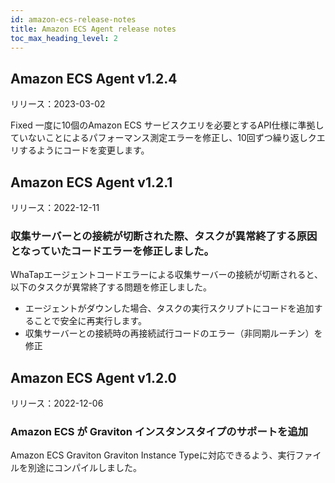 ```yaml
---
id: amazon-ecs-release-notes
title: Amazon ECS Agent release notes
toc_max_heading_level: 2
---
```



## Amazon ECS Agent v1.2.4

リリース：2023-03-02

<Status>Fixed</Status> 一度に10個のAmazon ECS サービスクエリを必要とするAPI仕様に準拠していないことによるパフォーマンス測定エラーを修正し、10回ずつ繰り返しクエリするようにコードを変更します。

## Amazon ECS Agent v1.2.1

リリース：2022-12-11

### 収集サーバーとの接続が切断された際、タスクが異常終了する原因となっていたコードエラーを修正しました。

WhaTapエージェントコードエラーによる収集サーバーの接続が切断されると、以下のタスクが異常終了する問題を修正しました。 

-   エージェントがダウンした場合、タスクの実行スクリプトにコードを追加することで安全に再実行します。
-   収集サーバーとの接続時の再接続試行コードのエラー（非同期ルーチン）を修正

## Amazon ECS Agent v1.2.0

リリース：2022-12-06

### Amazon ECS が Graviton インスタンスタイプのサポートを追加

Amazon ECS Graviton Graviton Instance Typeに対応できるよう、実行ファイルを別途にコンパイルしました。
